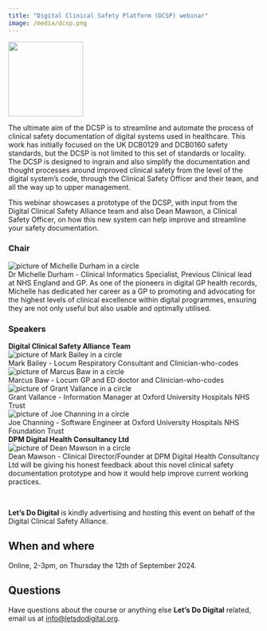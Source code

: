 ```yaml
---
title: "Digital Clinical Safety Platform (DCSP) webinar"
image: /media/dcsp.png
---
```


![](/media/dcsp.png){height=150px fig-align="center" fig-alt="Logo for the Digital Clinical Safety Platform"}

The ultimate aim of the DCSP is to streamline and automate the process of clinical safety documentation of digital systems used in healthcare. This work has initially focused on the UK DCB0129 and DCB0160 safety standards, but the DCSP is not limited to this set of standards or locality. The DCSP is designed to ingrain and also simplify the documentation and thought processes around improved clinical safety from the level of the digital system's code, through the Clinical Safety Officer and their team, and all the way up to upper management.

This webinar showcases a prototype of the DCSP, with input from the Digital Clinical Safety Alliance team and also Dean Mawson, a Clinical Safety Officer, on how this new system can help improve and streamline your safety documentation.

```{=html}

<h3>Chair</h3>
<div class="agenda-container">
    <div class="agenda-row">
        <div class="agenda-image-container">
            <img src="/media/michelle-durham.png" alt="picture of Michelle Durham in a circle" class="agenda-image">
        </div>
        <div class="agenda-text-container">
            Dr Michelle Durham - Clinical Informatics Specialist, Previous Clinical lead at NHS England and GP. As one of the pioneers in digital GP health records, Michelle has dedicated her career as a GP to promoting and advocating for the highest levels of clinical excellence within digital programmes, ensuring they are not only useful but also usable and optimally utilised.
        </div>
    </div>
</div>

<h3>Speakers</h3>

<strong>Digital Clinical Safety Alliance Team</strong>

<div class="agenda-container">
    <div class="agenda-row">
        <div class="agenda-image-container">
            <img src="/media/mark-bailey-circle.png" alt="picture of Mark Bailey in a circle" class="agenda-image">
        </div>
        <div class="agenda-text-container">
            Mark Bailey - Locum Respiratory Consultant and Clinician-who-codes
        </div>
    </div>
</div>

<div class="agenda-container">
    <div class="agenda-row">
        <div class="agenda-image-container">
            <img src="/media/marcus-baw-circle.png" alt="picture of Marcus Baw in a circle" class="agenda-image">
        </div>
        <div class="agenda-text-container">
            Marcus Baw - Locum GP and ED doctor and Clinician-who-codes
        </div>
    </div>
</div>

<div class="agenda-container">
    <div class="agenda-row">
        <div class="agenda-image-container">
            <img src="/media/grant-vallance-circle.png" alt="picture of Grant Vallance in a circle" class="agenda-image">
        </div>
        <div class="agenda-text-container">
            Grant Vallance - Information Manager at Oxford University Hospitals NHS Trust
        </div>
    </div>
</div>

<div class="agenda-container">
    <div class="agenda-row">
        <div class="agenda-image-container">
            <img src="/media/joe-channing.png" alt="picture of Joe Channing in a circle" class="agenda-image">
        </div>
        <div class="agenda-text-container">
            Joe Channing - Software Engineer at Oxford University Hospitals NHS Foundation Trust
        </div>
    </div>
</div>

<strong>DPM Digital Health Consultancy Ltd</strong>

<div class="agenda-container">
    <div class="agenda-row">
        <div class="agenda-image-container">
            <img src="/media/dean-mawson.png" alt="picture of Dean Mawson in a circle" class="agenda-image">
        </div>
        <div class="agenda-text-container">
            Dean Mawson - Clinical Director/Founder at DPM Digital Health Consultancy Ltd will be giving his honest feedback about this novel clinical safety documentation prototype and how it would help improve current working practices.
        </div>
    </div>
</div>
```
\

**Let's Do Digital** is kindly advertising and hosting this event on behalf of the Digital Clinical Safety Alliance.


## When and where

Online, 2-3pm, on Thursday the 12th of September 2024.


```{=html}
<script src="https://www.cognitoforms.com/f/seamless.js" data-key="elpaTpPHb0yyqTG9uLoqOw" data-form="6"></script>
```


## Questions

Have questions about the course or anything else **Let's Do Digital** related, email us at [info@letsdodigital.org](mailto:info@letsdodigital.org).
